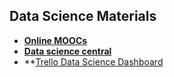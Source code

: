 
## Data Science Materials

 * **[Online MOOCs](http://www.quora.com/What-are-the-best-data-science-MOOCs/answer/Thia-Kai-Xin)**
 * **[Data science central](http://www.datasciencecentral.com/profiles/blogs/huge-trello-list-of-great-data-science-resources)**
 * **[Trello Data Science Dashboard](https://trello.com/b/rbpEfMld/data-science)
 

 